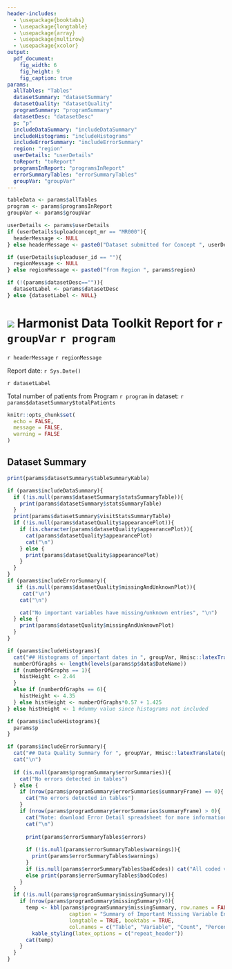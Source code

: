 ```yaml
---
header-includes:
  - \usepackage{booktabs}
  - \usepackage{longtable}
  - \usepackage{array}
  - \usepackage{multirow}
  - \usepackage{xcolor}
output: 
  pdf_document:
    fig_width: 6
    fig_height: 9
    fig_caption: true
params:
  allTables: "Tables" 
  datasetSummary: "datasetSummary"
  datasetQuality: "datasetQuality"
  programSummary: "programSummary"
  datasetDesc: "datasetDesc"
  p: "p"
  includeDataSummary: "includeDataSummary"
  includeHistograms: "includeHistograms"
  includeErrorSummary: "includeErrorSummary"
  region: "region"
  userDetails: "userDetails"
  toReport: "toReport"
  programsInReport: "programsInReport"
  errorSummaryTables: "errorSummaryTables"
  groupVar: "groupVar"
---
```

  
```r

tableData <- params$allTables
program <- params$programsInReport
groupVar <- params$groupVar

userDetails <- params$userDetails
if (userDetails$uploadconcept_mr == "MR000"){
  headerMessage <- NULL
} else headerMessage <- paste0("Dataset submitted for Concept ", userDetails$uploadconcept_mr)

if (userDetails$uploaduser_id == ""){
  regionMessage <- NULL
} else regionMessage <- paste0("from Region ", params$region)

if (!(params$datasetDesc=="")){
  datasetLabel <- params$datasetDesc
} else {datasetLabel <- NULL}

```
\centering

# ![](iedeaLogoSmall.png) Harmonist Data Toolkit Report for `r groupVar` `r program`

`r headerMessage` `r regionMessage`

Report date: `r Sys.Date()`

`r datasetLabel` 

Total number of patients from Program `r program` in dataset: `r params$datasetSummary$totalPatients`


```r
knitr::opts_chunk$set(
  echo = FALSE,
  message = FALSE,
  warning = FALSE
)
```

## Dataset Summary

```r
print(params$datasetSummary$tableSummaryKable)
```

```r
if (params$includeDataSummary){
  if (!is.null(params$datasetSummary$statsSummaryTable)){
    print(params$datasetSummary$statsSummaryTable)
  }
  print(params$datasetSummary$visitStatsSummaryTable)
  if (!is.null(params$datasetQuality$appearancePlot)){
    if (is.character(params$datasetQuality$appearancePlot)){
      cat(params$datasetQuality$appearancePlot)
      cat("\n")
    } else {
      print(params$datasetQuality$appearancePlot)
    }
  }
}
if (params$includeErrorSummary){
   if (is.null(params$datasetQuality$missingAndUnknownPlot)){
     cat("\n")
    cat("\n")

    cat("No important variables have missing/unknown entries", "\n")
  } else {
    print(params$datasetQuality$missingAndUnknownPlot)
  }
}
```

```r
if (params$includeHistograms){
  cat("## Histograms of important dates in ", groupVar, Hmisc::latexTranslate(program))
  numberOfGraphs <- length(levels(params$p$data$DateName))
  if (numberOfGraphs == 1){
    histHeight <- 2.44
  }
  else if (numberOfGraphs == 6){
    histHeight <- 4.35
  } else histHeight <- numberOfGraphs*0.57 + 1.425
} else histHeight <- 1 #dummy value since histograms not included

```

```r
if (params$includeHistograms){
  params$p
}

```


```r
if (params$includeErrorSummary){
  cat("## Data Quality Summary for ", groupVar, Hmisc::latexTranslate(program),"  ")
  cat("\n")
  
  if (is.null(params$programSummary$errorSummaries)){
    cat("No errors detected in tables")
  } else {
    if (nrow(params$programSummary$errorSummaries$summaryFrame) == 0){
      cat("No errors detected in tables")
    }
    if (nrow(params$programSummary$errorSummaries$summaryFrame) > 0){
      cat("Note: download Error Detail spreadsheet for more information")
      cat("\n")
      
      print(params$errorSummaryTables$errors)
      
      if (!is.null(params$errorSummaryTables$warnings)){
        print(params$errorSummaryTables$warnings)
      }
      if (is.null(params$errorSummaryTables$badCodes)) cat("All coded variables had valid codes")
      else print(params$errorSummaryTables$badCodes)
    }
  }
  if (!is.null(params$programSummary$missingSummary)){
    if (nrow(params$programSummary$missingSummary)>0){
      temp <- kbl(params$programSummary$missingSummary, row.names = FALSE,
                    caption = "Summary of Important Missing Variable Entries", format = "latex",
                    longtable = TRUE, booktabs = TRUE, 
                    col.names = c("Table", "Variable", "Count", "Percent")) %>%
        kable_styling(latex_options = c("repeat_header"))
      cat(temp)
    }
  }
}

```